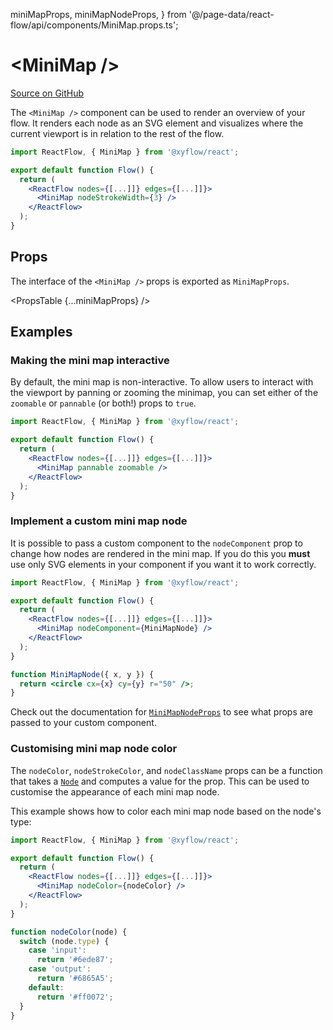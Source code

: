   miniMapProps,
  miniMapNodeProps,
} from '@/page-data/react-flow/api/components/MiniMap.props.ts';

# &lt;MiniMap />

[Source on GitHub](https://github.com/wbkd/react-flow/blob/f919cb152dd5a92ec3b4d7e4568ffe099bc2af39/packages/react/src/additional-components/MiniMap/MiniMap.tsx#L40)

The `<MiniMap />` component can be used to render an overview of your flow. It
renders each node as an SVG element and visualizes where the current viewport is
in relation to the rest of the flow.

```jsx
import ReactFlow, { MiniMap } from '@xyflow/react';

export default function Flow() {
  return (
    <ReactFlow nodes={[...]]} edges={[...]]}>
      <MiniMap nodeStrokeWidth={3} />
    </ReactFlow>
  );
}
```

## Props

The interface of the `<MiniMap />` props is exported as `MiniMapProps`.

<PropsTable {...miniMapProps} />

## Examples

### Making the mini map interactive

By default, the mini map is non-interactive. To allow users to interact with the
viewport by panning or zooming the minimap, you can set either of the `zoomable`
or `pannable` (or both!) props to `true`.

```jsx
import ReactFlow, { MiniMap } from '@xyflow/react';

export default function Flow() {
  return (
    <ReactFlow nodes={[...]]} edges={[...]]}>
      <MiniMap pannable zoomable />
    </ReactFlow>
  );
}
```

### Implement a custom mini map node

It is possible to pass a custom component to the `nodeComponent` prop to change
how nodes are rendered in the mini map. If you do this you **must** use only
SVG elements in your component if you want it to work correctly.

```jsx
import ReactFlow, { MiniMap } from '@xyflow/react';

export default function Flow() {
  return (
    <ReactFlow nodes={[...]]} edges={[...]]}>
      <MiniMap nodeComponent={MiniMapNode} />
    </ReactFlow>
  );
}

function MiniMapNode({ x, y }) {
  return <circle cx={x} cy={y} r="50" />;
}
```

Check out the documentation for [`MiniMapNodeProps`](/react-flow/api/types/MiniMapNodeProps)
to see what props are passed to your custom component.

### Customising mini map node color

The `nodeColor`, `nodeStrokeColor`, and `nodeClassName` props can be a function
that takes a [`Node`](../types/Node) and computes a value for the prop. This can
be used to customise the appearance of each mini map node.

This example shows how to color each mini map node based on the node's type:

```jsx
import ReactFlow, { MiniMap } from '@xyflow/react';

export default function Flow() {
  return (
    <ReactFlow nodes={[...]]} edges={[...]]}>
      <MiniMap nodeColor={nodeColor} />
    </ReactFlow>
  );
}

function nodeColor(node) {
  switch (node.type) {
    case 'input':
      return '#6ede87';
    case 'output':
      return '#6865A5';
    default:
      return '#ff0072';
  }
}
```
